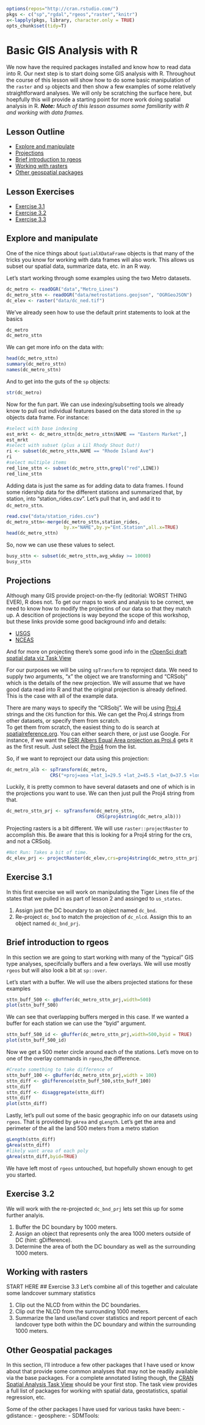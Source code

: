 ```r
options(repos="http://cran.rstudio.com/")
pkgs <- c("sp","rgdal","rgeos","raster","knitr")
x<-lapply(pkgs, library, character.only = TRUE)
opts_chunk$set(tidy=T)
```

# Basic GIS Analysis with R
We now have the required packages installed and know how to read data into R. Our next step is to start doing some GIS analysis with R. Throughout the course of this lesson will show how to do some basic manipulation of the `raster` and `sp` objects and then show a few examples of some relatively straightforward analyses.  We will only be scratching the surface here, but hoepfully this will provide a starting point for more work doing spatial analysis in R.  ***Note:*** *Much of this lesson assumes some familiarity with R and working with data frames.*

## Lesson Outline
- [Explore and manipulate](#explore-and-manipulate)
- [Projections](#projections)
- [Brief introduction to rgeos](#brief-introduction-to-rgeos)
- [Working with rasters](#working-with-rasters)
- [Other geospatial packages](#other-geospatial-packages)

## Lesson Exercises
- [Exercise 3.1](#exercise-31)
- [Exercise 3.2](#exercise-32)
- [Exercise 3.3](#exercise-33)

## Explore and manipulate
One of the nice things about `SpatialXDataFrame` objects is that many of the tricks you know for working with data frames will also work.  This allows us subset our spatial data, summarize data, etc. in an R way.

Let's start working through some examples using the two Metro datasets.

```r
dc_metro <- readOGR("data","Metro_Lines")
dc_metro_sttn <- readOGR("data/metrostations.geojson", "OGRGeoJSON")
dc_elev <- raster("data/dc_ned.tif")
```

We've already seen how to use the default print statements to look at the basics

```r
dc_metro
dc_metro_sttn
```

We can get more info on the data with:

```r
head(dc_metro_sttn)
summary(dc_metro_sttn)
names(dc_metro_sttn)
```

And to get into the guts of the `sp` objects:

```r
str(dc_metro)
```

Now for the fun part.  We can use indexing/subsetting tools we already know to pull out individual features based on the data stored in the `sp` objects data frame.  For instance:

```r
#select with base indexing
est_mrkt <- dc_metro_sttn[dc_metro_sttn$NAME == "Eastern Market",]
est_mrkt
#select with subset (plus a Lil Rhody Shout Out!)
ri <- subset(dc_metro_sttn,NAME == "Rhode Island Ave")
ri
#select multiple items
red_line_sttn <- subset(dc_metro_sttn,grepl("red",LINE))
red_line_sttn
```

Adding data is just the same as for adding data to data frames.  I found some ridership data for the different stations and summarized that, by station, into "station_rides.csv".  Let's pull that in, and add it to `dc_metro_sttn`.  

```r
read.csv("data/station_rides.csv")
dc_metro_sttn<-merge(dc_metro_sttn,station_rides,
                     by.x="NAME",by.y="Ent.Station",all.x=TRUE)
head(dc_metro_sttn)
```

So, now we can use these values to select.

```r
busy_sttn <- subset(dc_metro_sttn,avg_wkday >= 10000)
busy_sttn
```


## Projections
Although many GIS provide project-on-the-fly (editorial: WORST THING EVER), R does not.  To get our maps to work and analysis to be correct, we need to know how to modify the projectins of our data so that they match up.  A descition of projections is way beyond the scope of this workshop, but these links provide some good background info and details:

- [USGS](http://egsc.usgs.gov/isb//pubs/MapProjections/projections.html)
- [NCEAS](https://www.nceas.ucsb.edu/~frazier/RSpatialGuides/OverviewCoordinateReferenceSystems.pdf)

And for more on projecting there's some good info in the [rOpenSci draft spatial data viz Task View](https://github.com/ropensci/maptools#projecting-data)

For our purposes we will be using `spTransform` to reproject data.  We need to supply two arguments, "x" the object we are transforming and "CRSobj" which is the details of the new projection.  We will assume that we have good data read into R and that the original projection is already defined.  This is the case with all of the example data.

There are many ways to specify the "CRSobj".  We will be using [Proj.4](https://trac.osgeo.org/proj/) strings and the `CRS` function for this.  We can get the Proj.4 strings from other datasets, or specify them from scratch.  
To get them from scratch, the easiest thing to do is search at [spatialreference.org](http://spatialreference.org/).  You can either search there, or just use Google.  For instance, if we want the [ESRI Albers Equal Area projection as Proj.4](www.google.com/search?q=ESRI Albers Equal Area projection as Proj.4) gets it as the first result.  Just select the [Proj4](http://spatialreference.org/ref/esri/usa-contiguous-albers-equal-area-conic/proj4/) from the list.

So, if we want to reproject our data using this projection:

```r
dc_metro_alb <- spTransform(dc_metro,
                CRS("+proj=aea +lat_1=29.5 +lat_2=45.5 +lat_0=37.5 +lon_0=-96 +x_0=0 +y_0=0 +ellps=GRS80 +datum=NAD83 +units=m +no_defs"))
```

Luckily, it is pretty common to have several datasets and one of which is in the projections you want to use.  We can then just pull the Proj4 string from that.

```r
dc_metro_sttn_prj <- spTransform(dc_metro_sttn,
                                 CRS(proj4string(dc_metro_alb))) 
```

Projecting rasters is a bit different.  We will use `raster::projectRaster` to accomplish this. Be aware that this is looking for a Proj4 string for the crs, and not a CRSobj.  

```r
#Not Run: Takes a bit of time.
dc_elev_prj <- projectRaster(dc_elev,crs=proj4string(dc_metro_sttn_prj))
```

## Exercise 3.1
In this first exercise we will work on manipulating the Tiger Lines file of the states that we pulled in as part of lesson 2 and assinged to `us_states`.

1. Assign just the DC boundary to an object named `dc_bnd`.
2. Re-project `dc_bnd` to match the projection of `dc_nlcd`.  Assign this to an object named `dc_bnd_prj`.
 
## Brief introduction to rgeos
In this section we are going to start working with many of the "typical" GIS type analyses, specifcially buffers and a few overlays. We will use mostly `rgeos` but will also look a bit at `sp::over`.

Let's start with a buffer. We will use the albers projected stations for these examples

```r
sttn_buff_500 <- gBuffer(dc_metro_sttn_prj,width=500)
plot(sttn_buff_500)
```

We can see that overlapping buffers merged in this case.  If we wanted a buffer for each station we can use the "byid" argument.

```r
sttn_buff_500_id <- gBuffer(dc_metro_sttn_prj,width=500,byid = TRUE)
plot(sttn_buff_500_id)
```

Now we get a 500 meter circle around each of the stations.  Let's move on to one of the overlay commands in `rgeos`,the difference.

```r
#Create something to take difference of
sttn_buff_100 <- gBuffer(dc_metro_sttn_prj,width = 100)
sttn_diff <- gDifference(sttn_buff_500,sttn_buff_100)
sttn_diff
sttn_diff <- disaggregate(sttn_diff)
sttn_diff
plot(sttn_diff)
```

Lastly, let's pull out some of the basic geographic info on our datasets using `rgeos`.  That is provided by `gArea` and `gLength`. Let's get the area and perimeter of the all the land 500 meters from a metro station

``` r
gLength(sttn_diff)
gArea(sttn_diff)
#likely want area of each poly
gArea(sttn_diff,byid=TRUE)
```

We have left most of `rgeos` untouched, but hopefully shown enough to get you started.  

## Exercise 3.2
We will work with the re-projected `dc_bnd_prj` lets set this up for some further analyis.

1. Buffer the DC boundary by 1000 meters.
2. Assign an object that represents only the area 1000 meters outside of DC (hint: gDifference).
3. Determine the area of both the DC boundary as well as the surrounding 1000 meters.

## Working with rasters
START HERE
## Exercise 3.3
Let's combine all of this together and calculate some landcover summary statistics

1. Clip out the NLCD from within the DC boundaries.
2. Clip out the NLCD from the surrounding 1000 meters.
3. Summarize the land use/land cover statistics and report percent of each landcover type both within the DC boundary and within the surrounding 1000 meters.

## Other Geospatial packages
In this section, I'll introduce a few other packages that I have used or know about that provide some common analyses that may not be readily available via the base packages.  For a complete annotated listing though, the [CRAN Spatial Analysis Task View](https://cran.r-project.org/web/views/Spatial.html) should be your first stop.  The task view provides a full list of packages for working with spatial data, geostatistics, spatial regression, etc.  

Some of the other packages I have used for various tasks have been:
- gdistance: 
- geosphere:
- SDMTools:

